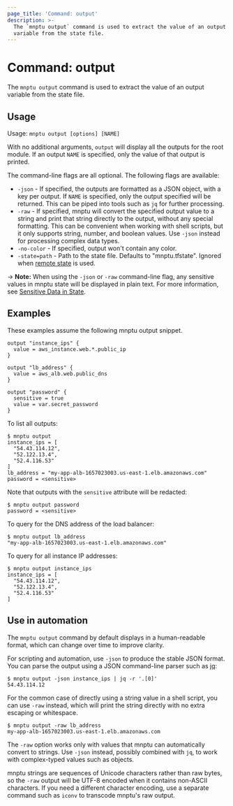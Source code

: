 ```yaml
---
page_title: 'Command: output'
description: >-
  The `mnptu output` command is used to extract the value of an output
  variable from the state file.
---
```


# Command: output

The `mnptu output` command is used to extract the value of
an output variable from the state file.

## Usage

Usage: `mnptu output [options] [NAME]`

With no additional arguments, `output` will display all the outputs for
the root module. If an output `NAME` is specified, only the value of that
output is printed.

The command-line flags are all optional. The following flags are available:

* `-json` - If specified, the outputs are formatted as a JSON object, with
  a key per output. If `NAME` is specified, only the output specified will be
  returned. This can be piped into tools such as `jq` for further processing.
* `-raw` - If specified, mnptu will convert the specified output value to a
  string and print that string directly to the output, without any special
  formatting. This can be convenient when working with shell scripts, but
  it only supports string, number, and boolean values. Use `-json` instead
  for processing complex data types.
* `-no-color` - If specified, output won't contain any color.
* `-state=path` - Path to the state file. Defaults to "mnptu.tfstate".
  Ignored when [remote state](/mnptu/language/state/remote) is used.

-> **Note:** When using the `-json` or `-raw` command-line flag, any sensitive
values in mnptu state will be displayed in plain text. For more information,
see [Sensitive Data in State](/mnptu/language/state/sensitive-data).

## Examples

These examples assume the following mnptu output snippet.

```hcl
output "instance_ips" {
  value = aws_instance.web.*.public_ip
}

output "lb_address" {
  value = aws_alb.web.public_dns
}

output "password" {
  sensitive = true
  value = var.secret_password
}
```

To list all outputs:

```shellsession
$ mnptu output
instance_ips = [
  "54.43.114.12",
  "52.122.13.4",
  "52.4.116.53"
]
lb_address = "my-app-alb-1657023003.us-east-1.elb.amazonaws.com"
password = <sensitive>
```

Note that outputs with the `sensitive` attribute will be redacted:

```shellsession
$ mnptu output password
password = <sensitive>
```

To query for the DNS address of the load balancer:

```shellsession
$ mnptu output lb_address
"my-app-alb-1657023003.us-east-1.elb.amazonaws.com"
```

To query for all instance IP addresses:

```shellsession
$ mnptu output instance_ips
instance_ips = [
  "54.43.114.12",
  "52.122.13.4",
  "52.4.116.53"
]
```

## Use in automation

The `mnptu output` command by default displays in a human-readable format,
which can change over time to improve clarity.

For scripting and automation, use `-json` to produce the stable JSON format.
You can parse the output using a JSON command-line parser such as
[jq](https://stedolan.github.io/jq/):

```shellsession
$ mnptu output -json instance_ips | jq -r '.[0]'
54.43.114.12
```

For the common case of directly using a string value in a shell script, you
can use `-raw` instead, which will print the string directly with no extra
escaping or whitespace.

```shellsession
$ mnptu output -raw lb_address
my-app-alb-1657023003.us-east-1.elb.amazonaws.com
```

The `-raw` option works only with values that mnptu can automatically
convert to strings. Use `-json` instead, possibly combined with `jq`, to
work with complex-typed values such as objects.

mnptu strings are sequences of Unicode characters rather than raw bytes,
so the `-raw` output will be UTF-8 encoded when it contains non-ASCII
characters. If you need a different character encoding, use a separate command
such as `iconv` to transcode mnptu's raw output.

